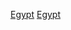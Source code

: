 {{Portal box|埃及|體育運動}}
{{Year by category
|m=2
|c=0
|d=1
|y=6
|cat=埃及體育
|sortkey=體育
|parent=各年份埃及體育
|subcat=2016年埃及}}

[[Category:2016年各國體育|Egypt]]
[[Category:2016年非洲體育|Egypt]]